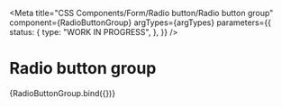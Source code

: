 
<Meta
  title="CSS Components/Form/Radio button/Radio button group"
  component={RadioButtonGroup}
  argTypes={argTypes}
  parameters={{
    status: {
      type: "WORK IN PROGRESS",
    },
  }}
/>

# Radio button group

<Canvas>
  <Story name="Radio button group" args={defaultArgs}>
    {RadioButtonGroup.bind({})}
  </Story>
</Canvas>

<ArgsTable story="Radio button group" />
